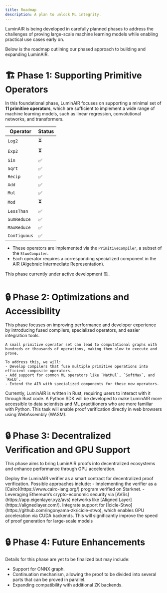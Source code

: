 ```yaml
---
title: Roadmap
description: A plan to unlock ML integrity.
---
```


LuminAIR is being developed in carefully planned phases to address the challenges of proving 
large-scale machine learning models while enabling practical use cases early on. 

Below is the roadmap outlining our phased approach to building and expanding LuminAIR.

# 🏗️ Phase 1: Supporting Primitive Operators

<Accordion title="Support All Primitive Operators">

In this foundational phase, LuminAIR focuses on supporting a minimal set of **11 primitive operators**, 
which are sufficient to implement a wide range of machine learning models, such as linear regression, convolutional networks, and transformers.

| Operator     | Status |
| ------------ | ------ |
| `Log2`       | ⏳     |
| `Exp2`       | ⏳     |
| `Sin`        | ✅     |
| `Sqrt`       | ✅     |
| `Recip`      | ✅     |
| `Add`        | ✅     |
| `Mul`        | ✅     |
| `Mod`        | ⏳     |
| `LessThan`   | ✅     |
| `SumReduce`  | ✅     |
| `MaxReduce`  | ✅     |
| `Contiguous` | ✅     |

- These operators are implemented via the `PrimitiveCompiler`, a subset of the `StwoCompiler`.
- Each operator requires a corresponding specialized component in the AIR (Algebraic Intermediate Representation).
    
</Accordion>

<Info>This phase currently under active development 🏗️.</Info>

# 🔒 Phase 2: Optimizations and Accessibility

This phase focuses on improving performance and developer experience by introducing fused compilers, specialized operators, and easier integration tools.

<AccordionGroup>
  <Accordion title="Implement Fused and Specialized Compilers">

    A small primitive operator set can lead to computational graphs with hundreds or thousands of operations, making them slow to execute and prove.
   
    To address this, we will:
    - Develop compilers that fuse multiple primitive operations into efficient composite operators.
    - Add support for common ML operators like `MatMul`, `SoftMax`, and `ReLU`.
    - Extend the AIR with specialized components for these new operators.
  </Accordion>
  <Accordion title="Improve DX with a Python SDK">
    Currently, LuminAIR is written in Rust, requiring users to interact with it through Rust code.
    A Python SDK will be developed to make LuminAIR more accessible to data scientists and ML practitioners who are more familiar with Python.
  </Accordion>
  <Accordion title="WASM Verifier Support">
     This task will enable proof verification directly in web browsers using WebAssembly (WASM).
  </Accordion>
</AccordionGroup>

# 🔒 Phase 3: Decentralized Verification and GPU Support

This phase aims to bring LuminAIR proofs into decentralized ecosystems and enhance performance through GPU acceleration.

<AccordionGroup>
  <Accordion title="Onchain Proof Verification">
    Deploy the LuminAIR verifier as a smart contract for decentralized proof verification.
    Possible approaches include:
	- Implementing the verifier as a [Cairo](https://www.cairo-lang.org/) program verified on Starknet.
	- Leveraging Ethereum’s crypto-economic security via [AVSs](https://app.eigenlayer.xyz/avs) networks like [Aligned Layer](https://alignedlayer.com/).
  </Accordion>
  <Accordion title="Support for Icicle-Stwo Backend (GPU Acceleration)">
    Integrate support for [Icicle-Stwo](https://github.com/ingonyama-zk/icicle-stwo), which enables GPU acceleration via CUDA backends.
    This will significantly improve the speed of proof generation for large-scale models  
  </Accordion>
</AccordionGroup>

# 🔒 Phase 4: Future Enhancements
Details for this phase are yet to be finalized but may include:
- Support for ONNX graph.
- Continuation mechanism, allowing the proof to be divided into several parts that can be proved in parallel.
- Expanding compatibility with additional ZK backends.